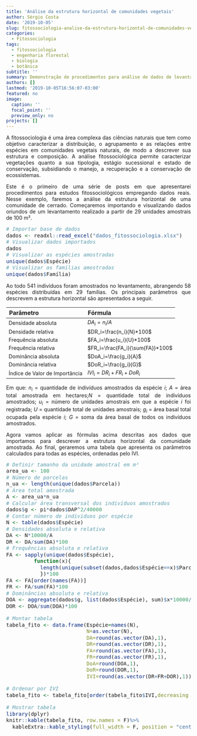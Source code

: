 ```yaml
---
title: 'Análise da estrutura horizontal de comunidades vegetais'
author: Sérgio Costa
date: '2019-10-05'
slug: fitossociologia-analise-da-estrutura-horizontal-de-comunidades-vegetais
categories: 
  - Fitossociologia
tags:
  - fitossociologia
  - engenharia florestal
  - biologia
  - botânica
subtitle: ''
summary: Demonstração de procedimentos para análise de dados de levantamento fitossociológico e descrição da estrutura horizontal.
authors: []
lastmod: '2019-10-05T16:56:07-03:00'
featured: no
image:
  caption: ''
  focal_point: ''
  preview_only: no
projects: []
---
```

A fitossociologia é uma área complexa das ciências naturais que tem como objetivo caracterizar a distribuição, o agrupamento e as relações entre espécies em comunidades vegetais naturais, de modo a descrever sua estrutura e composição. A análise fitossociológica permite caracterizar vegetações quanto a sua tipologia, estágio sucessional e estado de conservação, subsidiando o manejo, a recuperação e a conservação de ecossistemas.
  
Este é o primeiro de uma série de posts em que apresentarei procedimentos para estudos fitossociológicos empregando dados reais. Nesse exemplo, faremos a análise da estrutura horizontal de uma comunidade de cerrado. Começaremos importando e visualizando dados oriundos de um levantamento realizado a partir de 29 unidades amostrais de 100 m².    

```r
# Importar base de dados
dados <- readxl::read_excel("dados_fitossociologia.xlsx")
# Visualizar dados importados
dados
# Visualizar as espécies amostradas
unique(dados$Espécie)
# Visualizar as famílias amostradas
unique(dados$Família)
```

Ao todo 541 indivíduos foram amostrados no levantamento, abrangendo 58 espécies distribuídas em 29 famílias. Os principais parâmetros que descrevem a estrutura horizontal são apresentados a seguir.
  
<center>
|Parâmetro         |Fórmula|
|:-----------------|:-----------------------------------------------|  
|Densidade absoluta|$DA_i=n_i/A$|
|Densidade relativa|$DR_i=\frac{n_i}{N}*100$|
|Frequência absoluta|$FA_i=\frac{u_i}{U}*100$|
|Frequência relativa|$FR_i=\frac{FA_i}{\sum{FA}}*100$|
|Dominância absoluta|$DoA_i=\frac{g_i}{A}$|
|Dominância relativa|$DoR_i=\frac{g_i}{G}$|
|Índice de Valor de Importância|$IVI_i=DR_i+FR_i+DoR_i$|
</center>
Em que: $n_i$ = quantidade de indivíduos amostrados da espécie *i*; $A$ = área total amostrada em hectares;$N$ = quantidade total de indivíduos amostrados; $u_i$ = número de unidades amostrais em que a espécie *i* foi registrada; $U$ = quantidade total de unidades amostrais; $g_i$ = área basal total ocupada pela espécie *i*; $G$ = soma da área basal de todos os indivíduos amostrados.
  
Agora vamos aplicar as fórmulas acima descritas aos dados que importamos para descrever a estrutura horizontal da comunidade amostrada. Ao final, geraremos uma tabela que apresenta os parâmetros calculados para todas as espécies, ordenadas pelo IVI.

```r
# Definir tamanho da unidade amostral em m²
area_ua <- 100
# Número de parcelas
n_ua <- length(unique(dados$Parcela))
# Área total amostrada
A <- area_ua*n_ua
# Calcular área transversal dos indivíduos amostrados
dados$g <- pi*dados$DAP^2/40000 
# Contar número de indivíduos por espécie
N <- table(dados$Espécie)
# Densidades absoluta e relativa
DA <- N*10000/A
DR <- DA/sum(DA)*100
# Frequências absoluta e relativa
FA <- sapply(unique(dados$Espécie),
         function(x){
           length(unique(subset(dados,dados$Espécie==x)$Parcela))/n_ua
           })*100
FA <- FA[order(names(FA))]
FR <- FA/sum(FA)*100
# Dominâncias absoluta e relativa
DOA <- aggregate(dados$g, list(dados$Espécie), sum)$x*10000/A
DOR <- DOA/sum(DOA)*100

# Montar tabela
tabela_fito <- data.frame(Espécie=names(N),
                          N=as.vector(N),
                          DA=round(as.vector(DA),1),
                          DR=round(as.vector(DR),1),
                          FA=round(as.vector(FA),1),
                          FR=round(as.vector(FR),1),
                          DoA=round(DOA,1),
                          DoR=round(DOR,1),
                          IVI=round(as.vector(DR+FR+DOR),1))

# Ordenar por IVI
tabela_fito <- tabela_fito[order(tabela_fito$IVI,decreasing = T),]

# Mostrar tabela
library(dplyr)
knitr::kable(tabela_fito, row.names = F)%>%
  kableExtra::kable_styling(full_width = F, position = "center")

```

<style>
body {
text-align: justify}
h1 {
text-align: center}
</style>
<style type="text/css">

body, td {
   font-size: 14px;
}
code.r{
  font-size: 14px;
}
pre {
  font-size: 14px
}
</style>